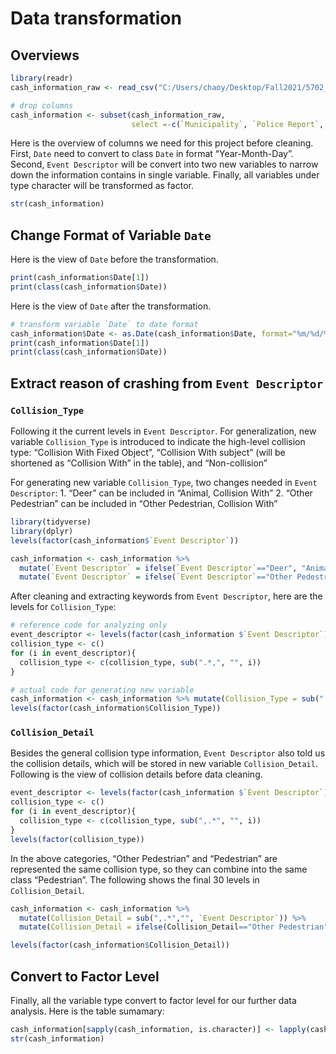 # Data transformation

## Overviews

```r

library(readr)
cash_information_raw <- read_csv("C:/Users/chaoy/Desktop/Fall2021/5702_EDAV/finalproject_data/cash_information.csv")

# drop columns
cash_information <- subset(cash_information_raw, 
                           select =-c(`Municipality`, `Police Report`, `DOT Reference Marker Location`, `Pedestrian Bicyclist Action`))
```


Here is the overview of columns we need for this project before cleaning. First, `Date` need to convert to class `Date` in format "Year-Month-Day". Second, `Event Descriptor` will be convert into two new variables to narrow down the information contains in single variable. Finally, all variables under type character will be transformed as factor. 

```r
str(cash_information)
```

## Change Format of Variable `Date` 

Here is the view of `Date` before the transformation. 
```r
print(cash_information$Date[1])
print(class(cash_information$Date))
```
Here is the view of `Date` after the transformation. 
```r
# transform variable `Date` to date format
cash_information$Date <- as.Date(cash_information$Date, format="%m/%d/%Y")
print(cash_information$Date[1])
print(class(cash_information$Date))
```

## Extract reason of crashing from `Event Descriptor`

### `Collision_Type`
Following it the current levels in `Event Descriptor`. For generalization, new variable `Collision_Type` is introduced to indicate the high-level collision type: "Collision With Fixed Object", "Collision With subject" (will be shortened as "Collision With" in the table), and "Non-collision"

For generating new variable `Collision_Type`, two changes needed in `Event Descriptor`:
1. "Deer" can be included in "Animal, Collision With" 
2. "Other Pedestrian" can be included in "Other Pedestrian, Collision With"

```r
library(tidyverse)
library(dplyr)
levels(factor(cash_information$`Event Descriptor`))
```

```r
cash_information <- cash_information %>% 
  mutate(`Event Descriptor` = ifelse(`Event Descriptor`=="Deer", "Animal, Collision With",`Event Descriptor`)) %>% 
  mutate(`Event Descriptor` = ifelse(`Event Descriptor`=="Other Pedestrian", "Other Pedestrian, Collision With",`Event Descriptor`))
```

After cleaning and extracting keywords from `Event Descriptor`, here are the levels for `Collision_Type`:
```r

# reference code for analyzing only
event_descriptor <- levels(factor(cash_information $`Event Descriptor`))
collision_type <- c()
for (i in event_descriptor){
  collision_type <- c(collision_type, sub(".*,", "", i))
}

# actual code for generating new variable
cash_information <- cash_information %>% mutate(Collision_Type = sub(".*,","", `Event Descriptor`))
levels(factor(cash_information$Collision_Type))
```


### `Collision_Detail`
Besides the general collision type information, `Event Descriptor` also told us the collision details, which will be stored in new variable `Collision_Detail`. Following is the view of collision details before data cleaning. 
```r
event_descriptor <- levels(factor(cash_information $`Event Descriptor`))
collision_type <- c()
for (i in event_descriptor){
  collision_type <- c(collision_type, sub(",.*", "", i))
}
levels(factor(collision_type))
```
In the above categories, "Other Pedestrian" and "Pedestrian" are represented the same collision type, so they can combine into the same class "Pedestrian". The following shows the final 30 levels in `Collision_Detail`.
```r
cash_information <- cash_information %>% 
  mutate(Collision_Detail = sub(",.*","", `Event Descriptor`)) %>% 
  mutate(Collision_Detail = ifelse(Collision_Detail=="Other Pedestrian", "Pedestrian", Collision_Detail))

levels(factor(cash_information$Collision_Detail))
```


## Convert to Factor Level
Finally, all the variable type convert to factor level for our further data analysis. Here is the table sumamary:
```r

cash_information[sapply(cash_information, is.character)] <- lapply(cash_information[sapply(cash_information, is.character)], as.factor)
str(cash_information)
```
